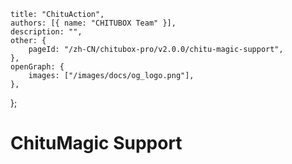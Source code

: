 	title: "ChituAction",
	authors: [{ name: "CHITUBOX Team" }],
	description: "",
	other: {
		pageId: "/zh-CN/chitubox-pro/v2.0.0/chitu-magic-support",
	},
	openGraph: {
		images: ["/images/docs/og_logo.png"],
	},
};

# ChituMagic Support
